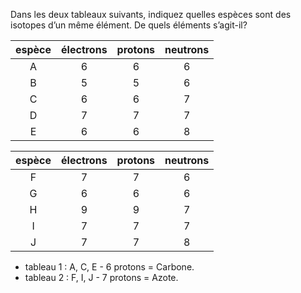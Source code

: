 :::::: {.Exercise-container}
::: {.Exercise data-latex=""}

Dans les deux tableaux suivants, indiquez quelles espèces sont des isotopes d'un même élément. De quels éléments s'agit-il?

:::

| espèce | électrons | protons | neutrons |
| :----: | :-------: | :-----: | :------: |
|    A   |     6     |    6    |     6    |
|    B   |     5     |    5    |     6    |
|    C   |     6     |    6    |     7    |
|    D   |     7     |    7    |     7    |
|    E   |     6     |    6    |     8    |


| espèce | électrons | protons | neutrons |
| :----: | :-------: | :-----: | :------: |
|    F   |     7     |    7    |     6    |
|    G   |     6     |    6    |     6    |
|    H   |     9     |    9    |     7    |
|    I   |     7     |    7    |     7    |
|    J   |     7     |    7    |     8    |

::::::

::: {.Answer data-latex=""}

- tableau 1 : A, C, E - 6 protons = Carbone.
- tableau 2 : F, I, J - 7 protons = Azote.

\newpage

:::
